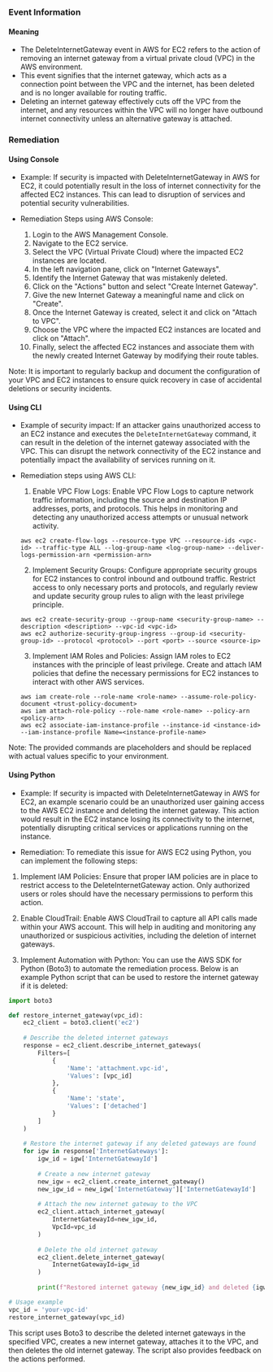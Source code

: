 
### Event Information

#### Meaning

- The DeleteInternetGateway event in AWS for EC2 refers to the action of removing an internet gateway from a virtual private cloud (VPC) in the AWS environment.
- This event signifies that the internet gateway, which acts as a connection point between the VPC and the internet, has been deleted and is no longer available for routing traffic.
- Deleting an internet gateway effectively cuts off the VPC from the internet, and any resources within the VPC will no longer have outbound internet connectivity unless an alternative gateway is attached.

### Remediation

#### Using Console

- Example: If security is impacted with DeleteInternetGateway in AWS for EC2, it could potentially result in the loss of internet connectivity for the affected EC2 instances. This can lead to disruption of services and potential security vulnerabilities.

- Remediation Steps using AWS Console:
  1. Login to the AWS Management Console.
  2. Navigate to the EC2 service.
  3. Select the VPC (Virtual Private Cloud) where the impacted EC2 instances are located.
  4. In the left navigation pane, click on "Internet Gateways".
  5. Identify the Internet Gateway that was mistakenly deleted.
  6. Click on the "Actions" button and select "Create Internet Gateway".
  7. Give the new Internet Gateway a meaningful name and click on "Create".
  8. Once the Internet Gateway is created, select it and click on "Attach to VPC".
  9. Choose the VPC where the impacted EC2 instances are located and click on "Attach".
  10. Finally, select the affected EC2 instances and associate them with the newly created Internet Gateway by modifying their route tables.

Note: It is important to regularly backup and document the configuration of your VPC and EC2 instances to ensure quick recovery in case of accidental deletions or security incidents.

#### Using CLI

- Example of security impact: If an attacker gains unauthorized access to an EC2 instance and executes the `DeleteInternetGateway` command, it can result in the deletion of the internet gateway associated with the VPC. This can disrupt the network connectivity of the EC2 instance and potentially impact the availability of services running on it.

- Remediation steps using AWS CLI:
  1. Enable VPC Flow Logs: Enable VPC Flow Logs to capture network traffic information, including the source and destination IP addresses, ports, and protocols. This helps in monitoring and detecting any unauthorized access attempts or unusual network activity.
    ```
    aws ec2 create-flow-logs --resource-type VPC --resource-ids <vpc-id> --traffic-type ALL --log-group-name <log-group-name> --deliver-logs-permission-arn <permission-arn>
    ```

  2. Implement Security Groups: Configure appropriate security groups for EC2 instances to control inbound and outbound traffic. Restrict access to only necessary ports and protocols, and regularly review and update security group rules to align with the least privilege principle.
    ```
    aws ec2 create-security-group --group-name <security-group-name> --description <description> --vpc-id <vpc-id>
    aws ec2 authorize-security-group-ingress --group-id <security-group-id> --protocol <protocol> --port <port> --source <source-ip>
    ```

  3. Implement IAM Roles and Policies: Assign IAM roles to EC2 instances with the principle of least privilege. Create and attach IAM policies that define the necessary permissions for EC2 instances to interact with other AWS services.
    ```
    aws iam create-role --role-name <role-name> --assume-role-policy-document <trust-policy-document>
    aws iam attach-role-policy --role-name <role-name> --policy-arn <policy-arn>
    aws ec2 associate-iam-instance-profile --instance-id <instance-id> --iam-instance-profile Name=<instance-profile-name>
    ```

Note: The provided commands are placeholders and should be replaced with actual values specific to your environment.

#### Using Python

- Example: If security is impacted with DeleteInternetGateway in AWS for EC2, an example scenario could be an unauthorized user gaining access to the AWS EC2 instance and deleting the internet gateway. This action would result in the EC2 instance losing its connectivity to the internet, potentially disrupting critical services or applications running on the instance.

- Remediation: To remediate this issue for AWS EC2 using Python, you can implement the following steps:

1. Implement IAM Policies: Ensure that proper IAM policies are in place to restrict access to the DeleteInternetGateway action. Only authorized users or roles should have the necessary permissions to perform this action.

2. Enable CloudTrail: Enable AWS CloudTrail to capture all API calls made within your AWS account. This will help in auditing and monitoring any unauthorized or suspicious activities, including the deletion of internet gateways.

3. Implement Automation with Python: You can use the AWS SDK for Python (Boto3) to automate the remediation process. Below is an example Python script that can be used to restore the internet gateway if it is deleted:

```python
import boto3

def restore_internet_gateway(vpc_id):
    ec2_client = boto3.client('ec2')
    
    # Describe the deleted internet gateways
    response = ec2_client.describe_internet_gateways(
        Filters=[
            {
                'Name': 'attachment.vpc-id',
                'Values': [vpc_id]
            },
            {
                'Name': 'state',
                'Values': ['detached']
            }
        ]
    )
    
    # Restore the internet gateway if any deleted gateways are found
    for igw in response['InternetGateways']:
        igw_id = igw['InternetGatewayId']
        
        # Create a new internet gateway
        new_igw = ec2_client.create_internet_gateway()
        new_igw_id = new_igw['InternetGateway']['InternetGatewayId']
        
        # Attach the new internet gateway to the VPC
        ec2_client.attach_internet_gateway(
            InternetGatewayId=new_igw_id,
            VpcId=vpc_id
        )
        
        # Delete the old internet gateway
        ec2_client.delete_internet_gateway(
            InternetGatewayId=igw_id
        )
        
        print(f"Restored internet gateway {new_igw_id} and deleted {igw_id}")

# Usage example
vpc_id = 'your-vpc-id'
restore_internet_gateway(vpc_id)
```

This script uses Boto3 to describe the deleted internet gateways in the specified VPC, creates a new internet gateway, attaches it to the VPC, and then deletes the old internet gateway. The script also provides feedback on the actions performed.

